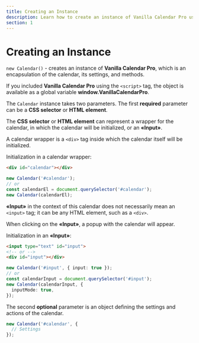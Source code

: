 ```yaml
---
title: Creating an Instance
description: Learn how to create an instance of Vanilla Calendar Pro using a CSS selector or HTML element. Configure the calendar to initialize in a wrapper or popup when clicking on an element.
section: 1
---
```


# Creating an Instance

`new Calendar()` - creates an instance of **Vanilla Calendar Pro**, which is an encapsulation of the calendar, its settings, and methods.

<Info>If you included **Vanilla Calendar Pro** using the `<script>` tag, the object is available as a global variable **window.VanillaCalendarPro**.</Info>

The `Calendar` instance takes two parameters. The first **required** parameter can be a **CSS selector** or **HTML element**.

The **CSS selector** or **HTML element** can represent a wrapper for the calendar, in which the calendar will be initialized, or an **«Input»**.

A calendar wrapper is a `<div>` tag inside which the calendar itself will be initialized.

Initialization in a calendar wrapper:

```html
<div id="calendar"></div>
```

```ts
new Calendar('#calendar');
// or
const calendarEl = document.querySelector('#calendar');
new Calendar(calendarEl);
```

**«Input»** in the context of this calendar does not necessarily mean an `<input>` tag; it can be any HTML element, such as a `<div>`.

When clicking on the **«Input»**, a popup with the calendar will appear.

Initialization in an **«Input»**:

```html
<input type="text" id="input">
<!-- or -->
<div id="input"></div>
```

```ts
new Calendar('#input', { input: true });
// or
const calendarInput = document.querySelector('#input');
new Calendar(calendarInput, {
  inputMode: true,
});
```

The second **optional** parameter is an object defining the settings and actions of the calendar.

```ts
new Calendar('#calendar', {
  // Settings
});
```
